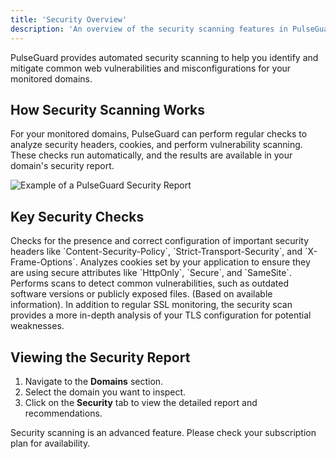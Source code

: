 ```yaml
---
title: 'Security Overview'
description: 'An overview of the security scanning features in PulseGuard.'
---
```


PulseGuard provides automated security scanning to help you identify and mitigate common web vulnerabilities and misconfigurations for your monitored domains.

## How Security Scanning Works

For your monitored domains, PulseGuard can perform regular checks to analyze security headers, cookies, and perform vulnerability scanning. These checks run automatically, and the results are available in your domain's security report.

<Frame>
  <img src="/images/security-report-example.png" alt="Example of a PulseGuard Security Report" />
</Frame>

## Key Security Checks

<CardGroup cols={2}>
  <Card title="HTTP Security Headers" icon="shield-check">
    Checks for the presence and correct configuration of important security headers like `Content-Security-Policy`, `Strict-Transport-Security`, and `X-Frame-Options`.
  </Card>
  <Card title="Cookie Security" icon="cookie">
    Analyzes cookies set by your application to ensure they are using secure attributes like `HttpOnly`, `Secure`, and `SameSite`.
  </Card>
  <Card title="Vulnerability Scanning" icon="search">
    Performs scans to detect common vulnerabilities, such as outdated software versions or publicly exposed files. (Based on available information).
  </Card>
  <Card title="SSL/TLS Analysis" icon="lock">
    In addition to regular SSL monitoring, the security scan provides a more in-depth analysis of your TLS configuration for potential weaknesses.
  </Card>
</CardGroup>

## Viewing the Security Report

1.  Navigate to the **Domains** section.
2.  Select the domain you want to inspect.
3.  Click on the **Security** tab to view the detailed report and recommendations.

<Info>
  Security scanning is an advanced feature. Please check your subscription plan for availability.
</Info> 

